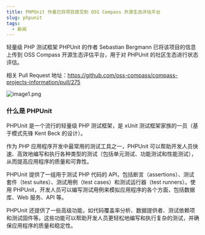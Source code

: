 ```yaml
---
title: PHPUnit 作者已将项目提交到 OSS Compass 开源生态评估平台
slug: phpunit
tags:
  - 新闻
---
```


轻量级 PHP 测试框架 PHPUnit 的作者 Sebastian Bergmann 已将该项目的信息上传到 OSS Compass 开源生态评估平台，用于对 PHPUnit 的社区生态进行状态评估。

相关 Pull Request 地址：https://github.com/oss-compass/compass-projects-information/pull/275

<!--truncate-->

![image1.png](media/phpunit.png)

### 什么是 PHPUnit

PHPUnit 是一个流行的轻量级 PHP 测试框架，是 xUnit 测试框架家族的一员（基于模式先锋 Kent Beck 的设计）。

作为 PHP 应用程序开发中最常用的测试工具之一，PHPUnit 可以帮助开发人员快速、高效地编写和执行各种类型的测试（包括单元测试、功能测试和性能测试），从而提高应用程序的质量和可靠性。

PHPUnit 提供了一组用于测试 PHP 代码的 API，包括断言（assertions）、测试套件（test suites）、测试用例（test cases）和测试运行器（test runners）。使用 PHPUnit，开发人员可以编写测试用例来模拟应用程序的各个方面，包括数据库、Web 服务、API 等。

PHPUnit 还提供了一些高级功能，如代码覆盖率分析、数据提供者、测试依赖项和测试固件等。这些功能可以帮助开发人员更轻松地编写和执行复杂的测试，并确保应用程序的质量和稳定性。
